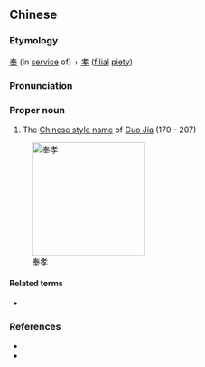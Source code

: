 ==Chinese==
{{zh-forms}}

===Etymology===
[[奉]] (in [[service]] of) + [[孝]] ([[filial]] [[piety]])

===Pronunciation===
{{zh-pron
|m=Fèngxiào
|cat=pn
}}

===Proper noun===
{{zh-proper noun}}

# The [[w:Chinese style name|Chinese style name]] of [[w:Guo Jia|Guo Jia]] (170 - 207)

[[Image:GuoJia.jpg|200px|thumb|right|奉孝]]

====Related terms====
* {{l|zh|郭嘉}}

===References===
* {{pedialite|郭嘉|lang=zh}}
* {{pedialite|Guo Jia}}